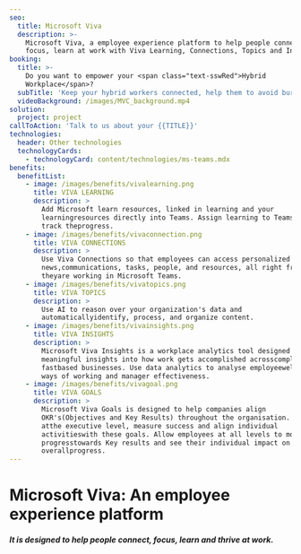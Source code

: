 ```yaml
---
seo:
  title: Microsoft Viva
  description: >-
    Microsoft Viva, a employee experience platform to help people connect,
    focus, learn at work with Viva Learning, Connections, Topics and Insights
booking:
  title: >-
    Do you want to empower your <span class="text-sswRed">Hybrid
    Workplace</span>?
  subTitle: 'Keep your hybrid workers connected, help them to avoid burnout!'
  videoBackground: /images/MVC_background.mp4
solution:
  project: project
callToAction: 'Talk to us about your {{TITLE}}'
technologies:
  header: Other technologies
  technologyCards:
    - technologyCard: content/technologies/ms-teams.mdx
benefits:
  benefitList:
    - image: /images/benefits/vivalearning.png
      title: VIVA LEARNING
      description: >
        Add Microsoft learn resources, linked in learning and your
        learningresources directly into Teams. Assign learning to Teams and
        track theprogress.
    - image: /images/benefits/vivaconnection.png
      title: VIVA CONNECTIONS
      description: >
        Use Viva Connections so that employees can access personalized
        news,communications, tasks, people, and resources, all right from where
        theyare working in Microsoft Teams.
    - image: /images/benefits/vivatopics.png
      title: VIVA TOPICS
      description: >
        Use AI to reason over your organization's data and
        automaticallyidentify, process, and organize content.
    - image: /images/benefits/vivainsights.png
      title: VIVA INSIGHTS
      description: >
        Microsoft Viva Insights is a workplace analytics tool designed tosurface
        meaningful insights into how work gets accomplished acrosscomplex,
        fastbased businesses. Use data analytics to analyse employeewellbeing,
        ways of working and manager effectiveness.
    - image: /images/benefits/vivagoal.png
      title: VIVA GOALS
      description: >
        Microsoft Viva Goals is designed to help companies align
        OKR's(Objectives and Key Results) throughout the organisation. Set goals
        atthe executive level, measure success and align individual
        activitieswith these goals. Allow employees at all levels to monitor the
        progresstowards Key results and see their individual impact on the
        overallprogress.
---
```


# Microsoft Viva: An employee experience platform

<VideoEmbed url="https://youtu.be/AhXmhJHuhPc" />

##### It is designed to help people connect, focus, learn and thrive at work.
